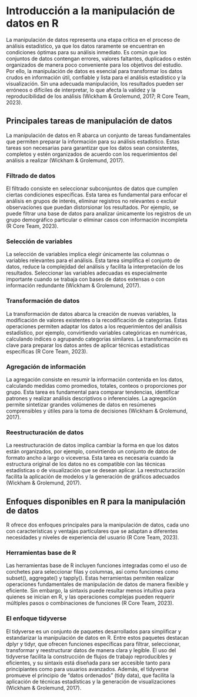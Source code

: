 # Introducción a la manipulación de datos en R

La manipulación de datos representa una etapa crítica en el proceso de análisis estadístico, ya que los datos raramente se encuentran en condiciones óptimas para su análisis inmediato. Es común que los conjuntos de datos contengan errores, valores faltantes, duplicados o estén organizados de manera poco conveniente para los objetivos del estudio. Por ello, la manipulación de datos es esencial para transformar los datos crudos en información útil, confiable y lista para el análisis estadístico y la visualización. Sin una adecuada manipulación, los resultados pueden ser erróneos o difíciles de interpretar, lo que afecta la validez y la reproducibilidad de los análisis (Wickham & Grolemund, 2017; R Core Team, 2023).

## Principales tareas de manipulación de datos

La manipulación de datos en R abarca un conjunto de tareas fundamentales que permiten preparar la información para su análisis estadístico. Estas tareas son necesarias para garantizar que los datos sean consistentes, completos y estén organizados de acuerdo con los requerimientos del análisis a realizar (Wickham & Grolemund, 2017).

### Filtrado de datos

El filtrado consiste en seleccionar subconjuntos de datos que cumplen ciertas condiciones específicas. Esta tarea es fundamental para enfocar el análisis en grupos de interés, eliminar registros no relevantes o excluir observaciones que puedan distorsionar los resultados. Por ejemplo, se puede filtrar una base de datos para analizar únicamente los registros de un grupo demográfico particular o eliminar casos con información incompleta (R Core Team, 2023).

### Selección de variables

La selección de variables implica elegir únicamente las columnas o variables relevantes para el análisis. Esta tarea simplifica el conjunto de datos, reduce la complejidad del análisis y facilita la interpretación de los resultados. Seleccionar las variables adecuadas es especialmente importante cuando se trabaja con bases de datos extensas o con información redundante (Wickham & Grolemund, 2017).

### Transformación de datos

La transformación de datos abarca la creación de nuevas variables, la modificación de valores existentes o la recodificación de categorías. Estas operaciones permiten adaptar los datos a los requerimientos del análisis estadístico, por ejemplo, convirtiendo variables categóricas en numéricas, calculando índices o agrupando categorías similares. La transformación es clave para preparar los datos antes de aplicar técnicas estadísticas específicas (R Core Team, 2023).

### Agregación de información

La agregación consiste en resumir la información contenida en los datos, calculando medidas como promedios, totales, conteos o proporciones por grupo. Esta tarea es fundamental para comparar tendencias, identificar patrones y realizar análisis descriptivos o inferenciales. La agregación permite sintetizar grandes volúmenes de datos en resúmenes comprensibles y útiles para la toma de decisiones (Wickham & Grolemund, 2017).

### Reestructuración de datos

La reestructuración de datos implica cambiar la forma en que los datos están organizados, por ejemplo, convirtiendo un conjunto de datos de formato ancho a largo o viceversa. Esta tarea es necesaria cuando la estructura original de los datos no es compatible con las técnicas estadísticas o de visualización que se desean aplicar. La reestructuración facilita la aplicación de modelos y la generación de gráficos adecuados (Wickham & Grolemund, 2017).

## Enfoques disponibles en R para la manipulación de datos

R ofrece dos enfoques principales para la manipulación de datos, cada uno con características y ventajas particulares que se adaptan a diferentes necesidades y niveles de experiencia del usuario (R Core Team, 2023).

### Herramientas base de R

Las herramientas base de R incluyen funciones integradas como el uso de corchetes para seleccionar filas y columnas, así como funciones como subset(), aggregate() y tapply(). Estas herramientas permiten realizar operaciones fundamentales de manipulación de datos de manera flexible y eficiente. Sin embargo, la sintaxis puede resultar menos intuitiva para quienes se inician en R, y las operaciones complejas pueden requerir múltiples pasos o combinaciones de funciones (R Core Team, 2023).

### El enfoque tidyverse

El tidyverse es un conjunto de paquetes desarrollados para simplificar y estandarizar la manipulación de datos en R. Entre estos paquetes destacan dplyr y tidyr, que ofrecen funciones específicas para filtrar, seleccionar, transformar y reestructurar datos de manera clara y legible. El uso del tidyverse facilita la construcción de flujos de trabajo reproducibles y eficientes, y su sintaxis está diseñada para ser accesible tanto para principiantes como para usuarios avanzados. Además, el tidyverse promueve el principio de “datos ordenados” (tidy data), que facilita la aplicación de técnicas estadísticas y la generación de visualizaciones (Wickham & Grolemund, 2017).
